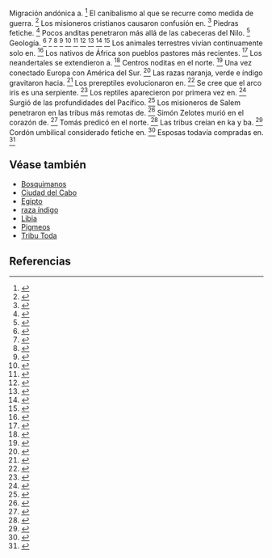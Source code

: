 Migración andónica a. <ref>{{lib|LU|64|1|5}}</ref> El canibalismo al que se recurre como medida de guerra. <ref>{{lib|LU|89|5|4}}</ref> Los misioneros cristianos causaron confusión en. <ref>{{lib|LU|66|6|7}}</ref> Piedras fetiche. <ref>{{lib|LU|85|1|4}}</ref> Pocos anditas penetraron más allá de las cabeceras del Nilo. <ref>{{lib|LU|78|5|5}}</ref> Geología. <ref>{{lib|LU|58|4|3}}</ref> <ref>{{lib|LU|59|1|15,17}}</ref> <ref>{{lib|LU|59|4|5-7}}</ref> <ref>{{lib|LU|59|5|4,11,20}}</ref> <ref>{{lib|LU|59|6|5}}</ref> <ref>{{lib|LU|60|1|4}}</ref> <ref>{{lib|LU|60|3|16}}</ref> <ref>{{lib|LU|61|1|13}}</ref> <ref>{{lib|LU| 61|4|2,6}}</ref> <ref>{{lib|LU|61|5|3}}</ref> Los animales terrestres vivían continuamente solo en. <ref>{{lib|LU|60|1|2}}</ref> Los nativos de África son pueblos pastores más recientes. <ref>{{lib|LU|68|5|6}}</ref> Los neandertales se extendieron a. <ref>{{lib|LU|64|4|1}}</ref> Centros noditas en el norte. <ref>{{lib|LU|80|1|2}}</ref> Una vez conectado Europa con América del Sur. <ref>{{lib|LU|59|5|11}}</ref> Las razas naranja, verde e índigo gravitaron hacia. <ref>{{lib|LU|64|7|1,3,13}}</ref> Los prereptiles evolucionaron en. <ref>{{lib|LU|59|6|8}}</ref> Se cree que el arco iris es una serpiente. <ref>{{lib|LU|85|4|2}}</ref> Los reptiles aparecieron por primera vez en. <ref>{{lib|LU|60|1|9}}</ref> Surgió de las profundidades del Pacífico. <ref>{{lib|LU|57|8|21}}</ref> Los misioneros de Salem penetraron en las tribus más remotas de. <ref>{{lib|LU|94|0|1}}</ref> Simón Zelotes murió en el corazón de. <ref>{{lib|LU|139|11|11}}</ref> Tomás predicó en el norte. <ref>{{lib|LU|139|8|13}}</ref> Las tribus creían en ka y ba. <ref>{{lib|LU|111|0|4}}</ref> Cordón umbilical considerado fetiche en. <ref>{{lib|LU|88|1|8}}</ref> Esposas todavía compradas en. <ref>{{lib|LU|83|3|1}}</ref> 

== Véase también ==

* [[Bosquimanos]]
* [[Ciudad del Cabo]]
* [[Egipto]]
* [[raza índigo]]
* [[Libia]]
* [[Pigmeos]]
* [[Tribu Toda]]


== Referencias ==

<references />
